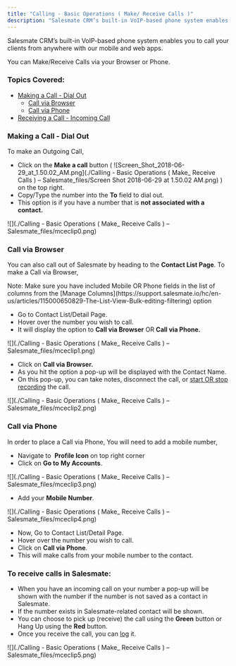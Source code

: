 ```yaml
---
title: "Calling - Basic Operations ( Make/ Receive Calls )"
description: "Salesmate CRM’s built-in VoIP-based phone system enables you to call your clients from anywhere with our mobile and web apps...."
---
```


Salesmate CRM’s built-in VoIP-based phone system enables you to call your clients from anywhere with our mobile and web apps.

You can Make/Receive Calls via your Browser or Phone. 

### Topics Covered:

*   [Making a Call - Dial Out](https://support.salesmate.io/hc/en-us/articles/360006870932-Calling-Basic-Operations-Make-Receive-Calls#h_01GK1RS5W44Y3NTBGMCSJCBEAP)
    *   [Call via Browser](https://support.salesmate.io/hc/en-us/articles/360006870932-Calling-Basic-Operations-Make-Receive-Calls#h_01GK1RYBSCBPC0P1WHB2Q0WEPG)
    *   [Call via Phone](https://support.salesmate.io/hc/en-us/articles/360006870932-Calling-Basic-Operations-Make-Receive-Calls#h_01GK1RYNK2045JGR7W5STXFQ4H)
*   [Receiving a Call - Incoming Call](https://support.salesmate.io/hc/en-us/articles/360006870932-Calling-Basic-Operations-Make-Receive-Calls#h_01GK1RT421R7AAZ4VYMQX7H8JG)

### Making a Call - Dial Out

To make an Outgoing Call,

*   Click on the **Make a call** button ( ![Screen_Shot_2018-06-29_at_1.50.02_AM.png](./Calling - Basic Operations ( Make_ Receive Calls ) – Salesmate_files/Screen Shot 2018-06-29 at 1.50.02 AM.png) ) on the top right. 
*   Copy/Type the number into the **To** field to dial out.
*   This option is if you have a number that is **not associated with a contact.**

![](./Calling - Basic Operations ( Make_ Receive Calls ) – Salesmate_files/mceclip0.png)

### Call via Browser

You can also call out of Salesmate by heading to the **Contact List Page**. To make a Call via Browser,

<Note>
Note: Make sure you have included Mobile OR Phone fields in the list of columns from the [Manage Columns](https://support.salesmate.io/hc/en-us/articles/115000650829-The-List-View-Bulk-editing-filtering) option
</Note>

*   Go to Contact List/Detail Page.
*   Hover over the number you wish to call.
*   It will display the option to **Call via Browser** OR **Call via Phone.**

![](./Calling - Basic Operations ( Make_ Receive Calls ) – Salesmate_files/mceclip1.png)

*   Click on **Call via Browser.**
*   As you hit the option a pop-up will be displayed with the Contact Name.
*   On this pop-up, you can take notes, disconnect the call, or [start OR stop recording](https://support.salesmate.io/hc/en-us/articles/360004733491-How-do-you-enable-call-recording-) the call. 

![](./Calling - Basic Operations ( Make_ Receive Calls ) – Salesmate_files/mceclip2.png)

### Call via Phone

In order to place a Call via Phone, You will need to add a mobile number, 

*   Navigate to  **Profile Icon** on top right corner
*   Click on **Go to** **My Accounts**. 

![](./Calling - Basic Operations ( Make_ Receive Calls ) – Salesmate_files/mceclip3.png)

*   Add your **Mobile Number**.

![](./Calling - Basic Operations ( Make_ Receive Calls ) – Salesmate_files/mceclip4.png)

*   Now, Go to Contact List/Detail Page.
*   Hover over the number you wish to call.
*   Click on **Call via Phone**.
*   This will make calls from your mobile number to the contact. 

### To receive calls in Salesmate:

*   When you have an incoming call on your number a pop-up will be shown with the number if the number is not saved as a contact in Salesmate. 
*   If the number exists in Salesmate-related contact will be shown.
*   You can choose to pick up (receive) the call using the **Green** button or Hang Up using the **Red** button.
*   Once you receive the call, you can [log](https://support.salesmate.io/hc/en-us/articles/360004672292-How-do-calls-get-logged-) it.

![](./Calling - Basic Operations ( Make_ Receive Calls ) – Salesmate_files/mceclip5.png)